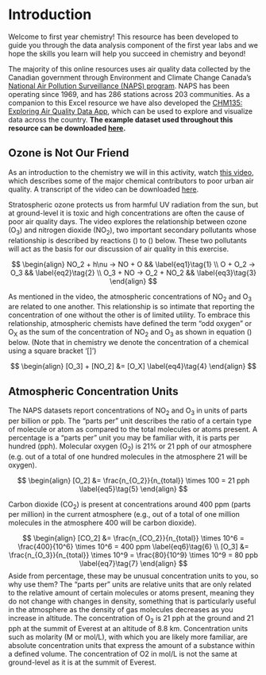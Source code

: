 # Introduction {#intro}

Welcome to first year chemistry! This resource has been developed to guide you through the data analysis component of the first year labs and we hope the skills you learn will help you succeed in chemistry and beyond! 

The majority of this online resources uses air quality data collected by the Canadian government through Environment and Climate Change Canada’s [National Air Pollution Surveillance (NAPS) program](https://www.canada.ca/en/environment-climate-change/services/air-pollution/monitoring-networks-data/national-air-pollution-program.html). NAPS has been operating since 1969, and has 286 stations across 203 communities. As a companion to this Excel resource we have also developed the [CHM135: Exploring Air Quality Data App](https://davidrosshall.shinyapps.io/AirQualityApp/), which can be used to explore and visualize data across the country. **The example dataset used throughout this resource can be downloaded [here](./datasets/Toronto_60410_2018_Day7to13.csv).**

## Ozone is Not Our Friend

As an introduction to the chemistry we will in this activity, watch [this video](https://play.library.utoronto.ca/watch/1f19e6aa27d9c50e551ee8848292fe7c), which describes some of the major chemical contributors to poor urban air quality. A transcript of the video can be downloaded [here](./datasets/Chem_Air_Quality_Transcript.pdf).

Stratospheric ozone protects us from harmful UV radiation from the sun, but at ground-level it is toxic and high concentrations are often the cause of poor air quality days. The video explores the relationship between ozone (O~3~) and nitrogen dioxide (NO~2~), two important secondary pollutants whose relationship is described by reactions (\ref{eq1}) to (\ref{eq3}) below. These two pollutants will act as the basis for our discussion of air quality in this exercise.

$$
\begin{align}
    NO_2 + h\nu → NO + O && \label{eq1}\tag{1} \\
O + O_2 →  O_3 &&  \label{eq2}\tag{2}  \\
    O_3 + NO →  O_2 + NO_2 &&  \label{eq3}\tag{3}
\end{align}
$$

As mentioned in the video, the atmospheric concentrations of NO~2~ and O~3~ are related to one another. This relationship is so intimate that reporting the concentration of one without the other is of limited utility. To embrace this relationship, atmospheric chemists have defined the term “odd oxygen” or O~X~ as the sum of the concentration of NO~2~ and O~3~ as shown in equation (\ref{eq4}) below. (Note that in chemistry we denote the concentration of a chemical using a square bracket '[]')

$$
\begin{align}
    [O_3] + [NO_2] &= [O_X] \label{eq4}\tag{4} 
\end{align}
$$

## Atmospheric Concentration Units

The NAPS datasets report concentrations of NO~2~ and O~3~ in units of parts per billion or ppb. The “parts per” unit describes the ratio of a certain type of molecule or atom as compared to the total molecules or atoms present. A percentage is a “parts per” unit you may be familiar with, it is parts per hundred (pph). Molecular oxygen (O~2~) is 21% or 21 pph of our atmosphere (e.g. out of a total of one hundred molecules in the atmosphere 21 will be oxygen).

$$
\begin{align}
    [O_2] &= \frac{n_{O_2}}{n_{total}} \times 100 = 21 pph \label{eq5}\tag{5} 
\end{align}
$$

Carbon dioxide (CO~2~) is present at concentrations around 400 ppm (parts per million) in the current atmosphere (e.g., out of a total of one million molecules in the atmosphere 400 will be carbon dioxide).

$$
\begin{align}
    [CO_2] &= \frac{n_{CO_2}}{n_{total}} \times 10^6 = \frac{400}{10^6} \times 10^6 = 400 ppm \label{eq6}\tag{6} \\ 
    [O_3] &= \frac{n_{O_3}}{n_{total}} \times 10^9 = \frac{80}{10^9} \times 10^9 = 80 ppb \label{eq7}\tag{7}
\end{align}
$$
Aside from percentage, these may be unusual concentration units to you, so why use them? The “parts per” units are relative units that are only related to the relative amount of certain molecules or atoms present, meaning they do not change with changes in density, something that is particularly useful in the atmosphere as the density of gas molecules decreases as you increase in altitude. The concentration of O~2~ is 21 pph at the ground and 21 pph at the summit of Everest at an altitude of 8.8 km. Concentration units such as molarity (M or mol/L), with which you are likely more familiar, are absolute concentration units that express the amount of a substance within a defined volume. The concentration of O2 in mol/L is not the same at ground-level as it is at the summit of Everest.
